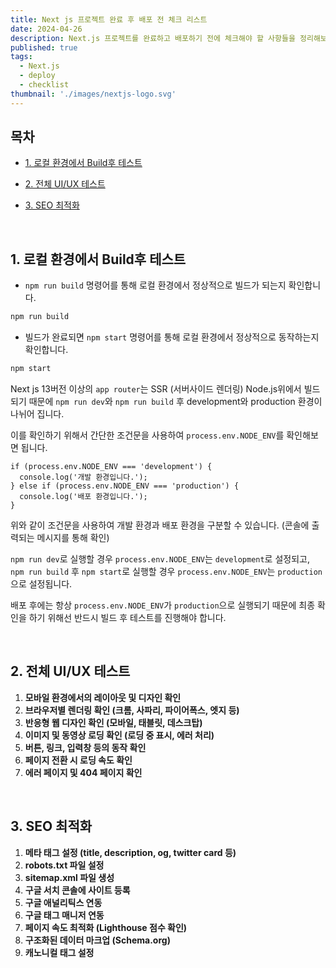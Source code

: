```yaml
---
title: Next js 프로젝트 완료 후 배포 전 체크 리스트
date: 2024-04-26
description: Next.js 프로젝트를 완료하고 배포하기 전에 체크해야 할 사항들을 정리해보았습니다.
published: true
tags:
  - Next.js
  - deploy
  - checklist
thumbnail: './images/nextjs-logo.svg'
---
```


## 목차

- [1. 로컬 환경에서 Build후 테스트](#1-로컬-환경에서-build후-테스트)
- [2. 전체 UI/UX 테스트](#2-전체-uiux-테스트)
- [3. SEO 최적화](#3-seo-최적화)

  <br />

## 1. 로컬 환경에서 Build후 테스트

- `npm run build` 명령어를 통해 로컬 환경에서 정상적으로 빌드가 되는지 확인합니다.

```bash
npm run build
```

- 빌드가 완료되면 `npm start` 명령어를 통해 로컬 환경에서 정상적으로 동작하는지 확인합니다.

```bash
npm start
```

Next js 13버전 이상의 `app router`는 SSR (서버사이드 렌더링) Node.js위에서 빌드되기 때문에 `npm run dev`와 `npm run build` 후 development와 production 환경이 나뉘어 집니다.

이를 확인하기 위해서 간단한 조건문을 사용하여 `process.env.NODE_ENV`를 확인해보면 됩니다.

```tsx
if (process.env.NODE_ENV === 'development') {
  console.log('개발 환경입니다.');
} else if (process.env.NODE_ENV === 'production') {
  console.log('배포 환경입니다.');
}
```

위와 같이 조건문을 사용하여 개발 환경과 배포 환경을 구분할 수 있습니다. (콘솔에 출력되는 메시지를 통해 확인)

`npm run dev`로 실행할 경우 `process.env.NODE_ENV`는 `development`로 설정되고, `npm run build` 후 `npm start`로 실행할 경우 `process.env.NODE_ENV`는 `production`으로 설정됩니다.

배포 후에는 항상 `process.env.NODE_ENV`가 `production`으로 실행되기 때문에 최종 확인을 하기 위해선 반드시 빌드 후 테스트를 진행해야 합니다.

<br />

## 2. 전체 UI/UX 테스트

1. **모바일 환경에서의 레이아웃 및 디자인 확인**
2. **브라우저별 렌더링 확인 (크롬, 사파리, 파이어폭스, 엣지 등)**
3. **반응형 웹 디자인 확인 (모바일, 태블릿, 데스크탑)**
4. **이미지 및 동영상 로딩 확인 (로딩 중 표시, 에러 처리)**
5. **버튼, 링크, 입력창 등의 동작 확인**
6. **페이지 전환 시 로딩 속도 확인**
7. **에러 페이지 및 404 페이지 확인**

<br />

## 3. SEO 최적화

1. **메타 태그 설정 (title, description, og, twitter card 등)**
2. **robots.txt 파일 설정**
3. **sitemap.xml 파일 생성**
4. **구글 서치 콘솔에 사이트 등록**
5. **구글 애널리틱스 연동**
6. **구글 태그 매니저 연동**
7. **페이지 속도 최적화 (Lighthouse 점수 확인)**
8. **구조화된 데이터 마크업 (Schema.org)**
9. **캐노니컬 태그 설정**
